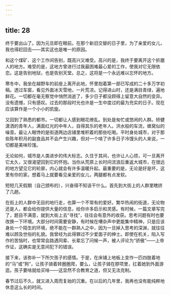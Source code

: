 ```yaml
---
---
---
```

title: 28
---




终于要出山了。因为元旦即在眼前。在那个新旧交替的日子里，为了亲爱的女儿，我也得赶回去——其实这也是唯一的原因。

和这个煤矿、这个工作间告别，既高兴又难受。高兴的是，我终于要离开这个折磨人的地方。难受的是，这地方曾进行过我最困难最心爱的工作，使我对它无限依恋。这是告别地狱，也是告别天堂。总之，这将是一个永远难以忘怀的地方。

寒冬中，我坐在越野车的前座上离开此地，怀里抱着第一部已写成的二十多万字初稿。透过车窗，看见外面冰天雪地，一片荒凉。记得进山时，还是满目青绿，遍地鲜花。一切都在毫无察觉中悄然消逝了，多少日子都没顾得上留意大自然的变异。没有遗憾，只有感叹。过去的那段时光也许是一生中度过的最为充实的日子。现在应该算作是一个小小的凯旋。

又回到了熟悉的都市。一切都让人感到眼花缭乱。到处是匆忙或悠闲的人群。矫健潇洒的青年人，满面红光的中年人，自得其乐的老年人。洪水般的车流，蜂窝似的噪音。最让人眼馋的是街道两边店铺里堆积着的那些吃喝。平时身处城市，对于那些陈年积月的副食品并不会产生兴趣，但对一个啃了许多日子冷馒头的人来说，一切都是美味珍馐。

无论如何，城市是人类进步的伟大标志。久住于其间，也许让人心烦，可一旦离开它太久，又很渴望回到它的怀抱。当你从荒原上长时间流浪后重返大城市，在很远的地方望见它的轮廓，内心就会有许多温暖升起。最重要的是，无论是好是坏，这里有你的家。想着马上就要看见亲爱的女儿，两腿都有点发软。

短短几天假期（自己颁布的），兴奋得不知该干什么。首先到大街上的人群里瞎挤了几趟。

在街上的人群中无目的地行走，也算一个不常有的爱好。繁华热闹的街道，无论物还是人，都会给你提供大量的信息，给你许多启示和灵感。有时候，一篇文章写完了，题目不满意，就到大街上去“寻找”，往往会有意外的收获。思考问题有时也要改换一下环境。大部分时间需要安静，有时候在嘈杂声中更能集中精神，只是应该身处一个陌生的环境，绝不能在一群熟人之中，因为一旦掉入思考的深渊，就往往难以顾及世俗的礼貌。我曾经为此得罪过不少爱面子的绅士。即使在机关，陷入写作的苦恼时，也常常会路遇同辈、长辈忘了问候一声，被人评论为“骄傲”——上帝作证，这确实是无意间犯下的错误。

接下来，该弥补一下所欠孩子的感情。于是，在床铺上地板上变作一匹四肢着地的“马”或“狗”，让孩子骑着转圈圈爬，要么，让孩子骑在脖项里，扛着她到外面游逛。孩子要啥就给买啥——这显然不合教育之道，但又无法克制。

春节过后不久，就又进入周而复始的沉重。在以后的几年里，我再也没有能纯粹地休息这么长的时间。
